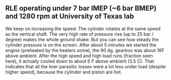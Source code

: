 ## RLE operating under 7 bar IMEP (~6 bar BMEP) and 1280 rpm at University of Texas lab


<div className={"nx-flex nx-justify-center nx-flex-col"}>
    <YoutubeEmbed embedId={"3YRRf8qLdUE"}/>
    <div className={"nx-text-xl"} style={{paddingTop: "3.5rem"}}>
        We keep on increasing the speed.  The cylinder rotates at the same speed as the vertical shaft.  The very high rate of pressure rise (up to 25 bar / degree) makes the whole ground shake.  But you can see how steady the cylinder pressure is on the screen.  After about 5 minutes we started the engine (preheated by the heaters some), the 90 dg. gearbox was about 16F above ambient.  After the high speed and high load runs (fraction seen here), it actually cooled down to about 6 F above ambient (3.5 C).  That indicates that all the liner parasitic losses were a lot less under load (despite higher speed), because the cylinder and piston are hot.
    </div>
</div>